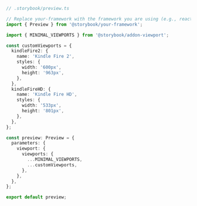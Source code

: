 ```ts
// .storybook/preview.ts

// Replace your-framework with the framework you are using (e.g., react, vue3)
import { Preview } from '@storybook/your-framework';

import { MINIMAL_VIEWPORTS } from '@storybook/addon-viewport';

const customViewports = {
  kindleFire2: {
    name: 'Kindle Fire 2',
    styles: {
      width: '600px',
      height: '963px',
    },
  },
  kindleFireHD: {
    name: 'Kindle Fire HD',
    styles: {
      width: '533px',
      height: '801px',
    },
  },
};

const preview: Preview = {
  parameters: {
    viewport: {
      viewports: {
        ...MINIMAL_VIEWPORTS,
        ...customViewports,
      },
    },
  },
};

export default preview;
```
